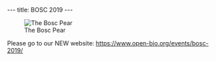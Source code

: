 ---
title: BOSC 2019
---

[[Image:Pear.png|left|The Bosc Pear]]

Please go to our NEW website: [https://www.open-bio.org/events/bosc-2019/ https://www.open-bio.org/events/bosc-2019/]